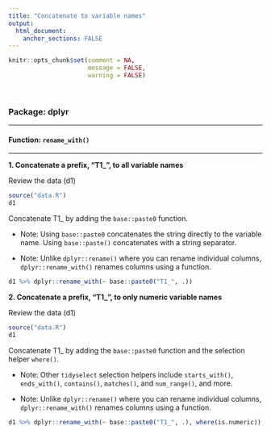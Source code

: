 ```yaml
---
title: "Concatenate to variable names"
output: 
  html_document:
    anchor_sections: FALSE
---
```


```r
knitr::opts_chunk$set(comment = NA,
                      message = FALSE,
                      warning = FALSE)
```

<br>

### Package: dplyr

---

#### Function: `rename_with()`

---

**1\. Concatenate a prefix, "T1_", to all variable names**

Review the data (d1)

```r

source("data.R")
d1

```

Concatenate T1_ by adding the `base::paste0` function.

* Note: Using `base::paste0` concatenates the string directly to the variable name. Using `base::paste()` concatenates with a string separator.

* Note: Unlike `dplyr::rename()` where you can rename individual columns, `dplyr::rename_with()` renames columns using a function.

```r

d1 %>% dplyr::rename_with(~ base::paste0("T1_", .))

```


**2\. Concatenate a prefix, "T1_", to only numeric variable names**

Review the data (d1)

```r

source("data.R")
d1

```

Concatenate T1_ by adding the `base::paste0` function and the selection helper `where()`.

* Note: Other `tidyselect` selection helpers include `starts_with()`, `ends_with()`, `contains()`, `matches()`, and `num_range()`, and more.

* Note: Unlike `dplyr::rename()` where you can rename individual columns, `dplyr::rename_with()` renames columns using a function.

```r

d1 %>% dplyr::rename_with(~ base::paste0("T1_", .), where(is.numeric))

```

